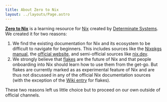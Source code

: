 ```yaml
---
title: About Zero to Nix
layout: ../layouts/Page.astro
---
```


[**Zero to Nix**](/) is a learning resource for [Nix] created by [Determinate Systems][ds]. We created it for two reasons:

1. We find the existing documentation for Nix and its ecosystem to be difficult to navigate for beginners. This includes sources like the [Nixpkgs manual][manual], the [official website][nix], and semi-official sources like [nix.dev].
2. We strongly believe that [flakes] are the future of Nix and that people onboarding into Nix should learn how to use them from the get-go. But flakes are currently marked as as experimental feature of Nix and are thus not discussed in any of the official Nix documentation sources (with the exception of the [Wiki entry][wiki] for flakes).

These two reasons left us little choice but to proceed on our own outside of official channels.

[ds]: /concepts/det-sys
[flakes]: /concepts/flakes
[nix]: https://nixos.org
[nix.dev]: https://nix.dev
[wiki]: https://nixos.wiki/wiki/Flakes
[manual]: https://nixos.org/manual/nixpkgs/stable
